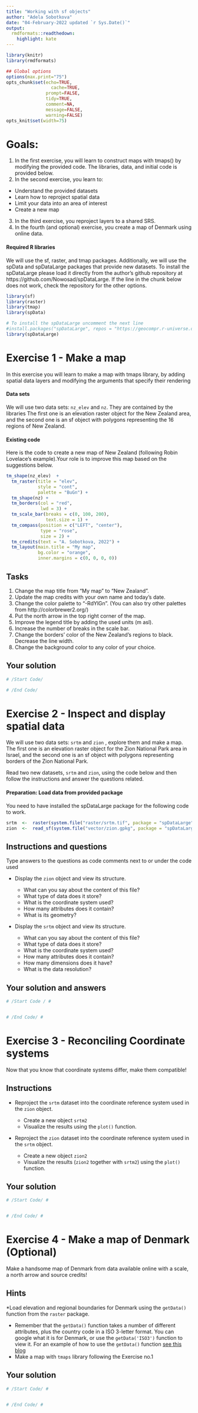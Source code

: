 ```yaml
---
title: "Working with sf objects"
author: "Adela Sobotkova"
date: "04-February-2022 updated `r Sys.Date()`"
output:
  rmdformats::readthedown:
    highlight: kate
---
```


```r
library(knitr)
library(rmdformats)

## Global options
options(max.print="75")
opts_chunk$set(echo=TRUE,
	             cache=TRUE,
               prompt=FALSE,
               tidy=TRUE,
               comment=NA,
               message=FALSE,
               warning=FALSE)
opts_knit$set(width=75)
```

#  Goals: 

1. In the first exercise, you will learn to construct maps with tmaps() by modifying the provided code. The libraries, data, and initial code is provided below.
2. In the second exercise, you learn to: 
 - Understand the provided datasets
 - Learn how to reproject spatial data
 - Limit your data into an area of interest
 - Create a new map
3. In the third exercise, you reproject layers to a shared SRS.
4. In the fourth (and optional) exercise, you create a map of Denmark using online data.

#### Required R libraries

We will use the sf, raster, and tmap packages.
Additionally, we will use the spData and spDataLarge packages that provide new datasets. To install the spDataLarge please load it directly from the author's github repository at https://github.com/Nowosad/spDataLarge. If the line in the chunk below does not work, check the repository for the other options.

```r
library(sf)
library(raster)
library(tmap)
library(spData)

# To install the spDataLarge uncomment the next line
#install.packages("spDataLarge", repos = "https://geocompr.r-universe.dev")
library(spDataLarge)
```


#  Exercise 1 - Make a map

In this exercise you will learn to make a map with tmaps library, by adding spatial data layers and modifying the arguments that specify their rendering

#### Data sets  

We will use two data sets: `nz_elev` and `nz`. They are contained by the libraries
The first one is an elevation raster object for the New Zealand area, and the second one is an sf object with polygons representing the 16 regions of New Zealand.

#### Existing code

Here is the code to create a new map of New Zealand (following Robin Lovelace's example).Your role is to improve this map based on the suggestions below.

```r
tm_shape(nz_elev)  +
  tm_raster(title = "elev", 
            style = "cont",
            palette = "BuGn") +
  tm_shape(nz) +
  tm_borders(col = "red", 
             lwd = 3) +
  tm_scale_bar(breaks = c(0, 100, 200),
               text.size = 1) +
  tm_compass(position = c("LEFT", "center"),
             type = "rose", 
             size = 2) +
  tm_credits(text = "A. Sobotkova, 2022") +
  tm_layout(main.title = "My map",
            bg.color = "orange",
            inner.margins = c(0, 0, 0, 0))
```


## Tasks 

1. Change the map title from "My map" to "New Zealand".
2. Update the map credits with your own name and today's date.
3. Change the color palette to "-RdYlGn". 
  (You can also try other palettes from http://colorbrewer2.org/)
4. Put the north arrow in the top right corner of the map.
5. Improve the legend title by adding the used units (m asl).
6. Increase the number of breaks in the scale bar.
7. Change the borders' color of the New Zealand's regions to black. 
  Decrease the line width.
8. Change the background color to any color of your choice.


## Your solution

```r
# /Start Code/

# /End Code/
```


# Exercise 2 - Inspect and display spatial data

We will use two data sets: `srtm` and `zion` , explore them and make a map.
The first one is an elevation raster object for the Zion National Park area in Israel, and the second one is an sf object with polygons representing borders of the Zion National Park.

Read two new datasets, `srtm` and `zion`, using the code below and then follow the instructions and answer the questions related.

####  Preparation: Load data from provided package
You need to have installed the spDataLarge package for the following code to work. 

```r
srtm  <-  raster(system.file("raster/srtm.tif", package = "spDataLarge"))
zion  <-  read_sf(system.file("vector/zion.gpkg", package = "spDataLarge"))
```

## Instructions and questions
Type answers to the questions as code comments next to or under the code used

* Display the `zion` object and view its structure.

  - What can you say about the content of this file?
  - What type of data does it store? 
  - What is the coordinate system used?
  - How many attributes does it contain?
  - What is its geometry?

* Display the `srtm` object and view its structure.

  - What can you say about the content of this file? 
  - What type of data does it store?
  - What is the coordinate system used? 
  - How many attributes does it contain?
  - How many dimensions does it have? 
  - What is the data resolution?
 
## Your solution and answers

```r
# /Start Code / #


# /End Code/ #
```

# Exercise 3 - Reconciling Coordinate systems

Now that you know that coordinate systems differ, make them compatible!


## Instructions

* Reproject the `srtm` dataset into the coordinate reference system used in the `zion` object. 

  - Create a new object `srtm2`
  - Visualize the results using the `plot()` function.

* Reproject the `zion` dataset into the coordinate reference system used in the `srtm` object.
  - Create a new object `zion2`
  - Visualize the results (`zion2` together with `srtm2`) using the `plot()` function.

## Your solution

```r
# /Start Code/ #


# /End Code/ #
```


# Exercise 4 - Make a map of Denmark (Optional)

Make a handsome map of Denmark from data available online with a scale, a north arrow and source credits!

## Hints

*Load elevation and regional boundaries for Denmark using the `getData()` function from the `raster` package. 

  - Remember that the `getData()` function takes a number of different attributes, plus the country code in a ISO 3-letter format. You can google what it is for Denmark, or use the `getData('ISO3')` function to view it. For an example of how to use the `getData()` function [see this blog](https://www.gis-blog.com/r-raster-data-acquisition/)
* Make a map with `tmaps` library following the Exercise no.1

## Your solution
```r
# /Start Code/ #


# /End Code/ #
```

